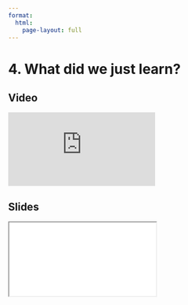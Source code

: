 ```yaml
---
format:
  html:
    page-layout: full
---
```


# 4. What did we just learn?

::: {.panel-tabset .nav-pills}

## Video

<iframe
    class="video"
    src="https://www.youtube.com/embed/KTnPTyDYW8k?rel=0"
    title="Module 1 Video - What did we just learn?"
    frameborder="0"
    allow="accelerometer; autoplay; clipboard-write; encrypted-media; gyroscope; picture-in-picture"
    allowfullscreen
></iframe>

## Slides

<iframe
    class="slide-deck"
    src="slides/module1_end.html"
></iframe>

:::
